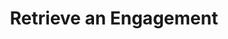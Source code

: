 ---
title: 'Retrieve an Engagement'
description: 'Retrieve an Engagement in any CRM Platform using this endpoint'
openapi: "GET /crm/engagement/{id}"
---
